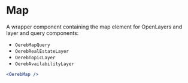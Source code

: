 
<Meta title="API Reference/Component/Map" />

# Map

A wrapper component containing the map element for OpenLayers and layer and query components:

- `OerebMapQuery`
- `OerebRealEstateLayer`
- `OerebTopicLayer`
- `OerebAvailabilityLayer`

```jsx
<OerebMap />
```
